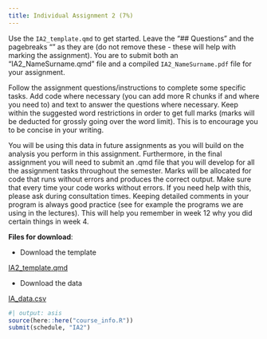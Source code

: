 ```yaml
---
title: Individual Assignment 2 (7%)
---
```


Use the `IA2_template.qmd` to get started. Leave the "## Questions" and the pagebreaks "\newpage" as they are (do not remove these - these will help with marking the assignment). You are to submit both an "IA2_NameSurname.qmd" file and a compiled `IA2_NameSurname.pdf` file for your assignment.

Follow the assignment questions/instructions to complete some specific tasks. Add code where necessary (you can add more R chunks if and where you need to) and text to answer the questions where necessary. Keep within the suggested word restrictions in order to get full marks (marks will be deducted for grossly going over the word limit). This is to encourage you to be concise in your writing. 

You will be using this data in future assignments as you will build on the analysis you perform in this assignment. Furthermore, in the final assignment you will need to submit an .qmd file that you will develop for all the assignment tasks throughout the semester. Marks will be allocated for code that runs without errors and produces the correct output. Make sure that every time your code works without errors. If you need help with this, please ask during consultation times. Keeping detailed comments in your program is always good practice (see for example the programs we are using in the lectures). This will help you remember in week 12 why you did certain things in week 4. 

**Files for download**:

* Download the template

::: {.callout appearance="minimal"}
<i class="bi bi-download"></i> [IA2_template.qmd](../assignment_data/IA2_template.qmd.zip){download="IA2_template.qmd.zip"}
:::

* Download the data

::: {.callout appearance="minimal"}
<i class="bi bi-download"></i> [IA_data.csv](../assignment_data/IA_data.csv.zip){download="IA_data.csv.zip"}
:::



```r
#| output: asis
source(here::here("course_info.R"))
submit(schedule, "IA2")
```



